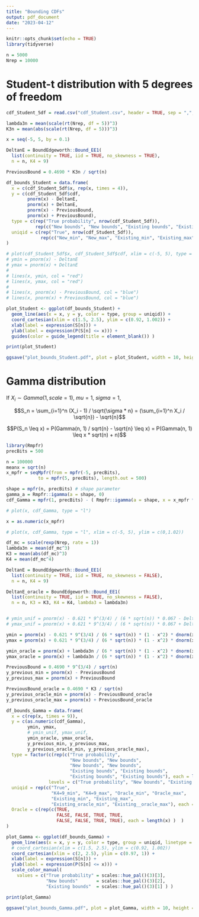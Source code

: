 ```yaml
---
title: "Bounding CDFs"
output: pdf_document
date: "2023-04-12"
---
```


```r
knitr::opts_chunk$set(echo = TRUE)
library(tidyverse)
```


```r
n = 5000
Nrep = 10000
```


# Student-t distribution with 5 degrees of freedom

```r
cdf_Student_5df = read.csv("cdf_Student.csv", header = TRUE, sep = ",", dec = ".")

lambda3n = mean(scale(rt(Nrep, df = 5))^3)
K3n = mean(abs(scale(rt(Nrep, df = 5)))^3)
```

```r
x = seq(-5, 5, by = 0.1)

DeltanE = BoundEdgeworth::Bound_EE1(
  list(continuity = TRUE, iid = TRUE, no_skewness = TRUE),
  n = n, K4 = 9)

PreviousBound = 0.4690 * K3n / sqrt(n)

df_bounds_Student = data.frame(
  x = c(cdf_Student_5df$x, rep(x, times = 4)),
  y = c(cdf_Student_5df$cdf,
        pnorm(x) - DeltanE,
        pnorm(x) + DeltanE,
        pnorm(x) - PreviousBound,
        pnorm(x) + PreviousBound),
  type = c(rep("True probability", nrow(cdf_Student_5df)),
           rep(c("New bounds", "New bounds", "Existing bounds", "Existing bounds"), each = length(x))),
  uniqid = c(rep("True", nrow(cdf_Student_5df)),
             rep(c("New_min", "New_max", "Existing_min", "Existing_max"), each = length(x)))
)

# plot(cdf_Student_5df$x, cdf_Student_5df$cdf, xlim = c(-5, 5), type = "l")
# ymin = pnorm(x) - DeltanE
# ymax = pnorm(x) + DeltanE
# 
# lines(x, ymin, col = "red")
# lines(x, ymax, col = "red")
# 
# lines(x, pnorm(x) - PreviousBound, col = "blue")
# lines(x, pnorm(x) + PreviousBound, col = "blue")

plot_Student <- ggplot(df_bounds_Student) + 
  geom_line(aes(x = x, y = y, color = type, group = uniqid)) +
  coord_cartesian(xlim = c(1.5, 2.5), ylim = c(0.92, 1.002)) +
  xlab(label = expression(S[n])) +
  ylab(label = expression(P(S[n] <= x))) +
  guides(color = guide_legend(title = element_blank()) )

print(plot_Student)

ggsave("plot_bounds_Student.pdf", plot = plot_Student, width = 10, height = 5)
```

<!-- ```{r} -->
<!-- plot(cdf_Student_5df$x, cdf_Student_5df$cdf, type = "l", xlim = c(1.5, 3.5), ylim = c(0.92, 1.002)) -->
<!-- -->
<!-- lines(x, ymin, col = "red") -->
<!-- lines(x, ymax, col = "red") -->
<!--  -->
<!-- lines(x, pnorm(x) - PreviousBound, col = "blue") -->
<!-- lines(x, pnorm(x) + PreviousBound, col = "blue") -->
<!-- ``` -->


# Gamma distribution

If $X_i \sim Gamma(1, scale = 1)$, $mu = 1$, $sigma = 1$,

$$S_n = \sum_{i=1}^n (X_i - 1) / \sqrt{\sigma * n}
= (\sum_{i=1}^n X_i / \sqrt{n}) - \sqrt{n}$$

$$P(S_n \leq x)
= P(Gamma(n, 1) / sqrt{n} - \sqrt{n} \leq x)
= P(Gamma(n, 1) \leq x * sqrt(n) + n)$$

```r
library(Rmpfr)
precBits = 500

n = 100000
meanx = sqrt(n)
x_mpfr = seqMpfr(from = mpfr(-5, precBits),
            to = mpfr(5, precBits), length.out = 500)

shape = mpfr(n, precBits) # shape parameter
gamma_a = Rmpfr::igamma(a = shape, 0)
cdf_Gamma = mpfr(1, precBits) - ( Rmpfr::igamma(a = shape, x = x_mpfr * sqrt(n) + n) / gamma_a )

# plot(x, cdf_Gamma, type = "l")
```


```r
x = as.numeric(x_mpfr)

# plot(x, cdf_Gamma, type = "l", xlim = c(-5, 5), ylim = c(0,1.02))

df_mc = scale(rexp(Nrep, rate = 1))
lambda3n = mean(df_mc^3)
K3 = mean(abs(df_mc)^3)
K4 = mean(df_mc^4)

DeltanE = BoundEdgeworth::Bound_EE1(
  list(continuity = TRUE, iid = TRUE, no_skewness = FALSE),
  n = n, K4 = 9)

DeltanE_oracle = BoundEdgeworth::Bound_EE1(
  list(continuity = TRUE, iid = TRUE, no_skewness = FALSE),
  n = n, K3 = K3, K4 = K4, lambda3 = lambda3n)


# ymin_unif = pnorm(x) - 0.621 * 9^(3/4) / (6 * sqrt(n)) * 0.067 - DeltanE
# ymax_unif = pnorm(x) + 0.621 * 9^(3/4) / (6 * sqrt(n)) * 0.067 + DeltanE

ymin = pnorm(x) - 0.621 * 9^(3/4) / (6 * sqrt(n)) * (1 - x^2) * dnorm(x) - DeltanE
ymax = pnorm(x) + 0.621 * 9^(3/4) / (6 * sqrt(n)) * (1 - x^2) * dnorm(x) + DeltanE

ymin_oracle = pnorm(x) + lambda3n / (6 * sqrt(n)) * (1 - x^2) * dnorm(x) - DeltanE_oracle
ymax_oracle = pnorm(x) + lambda3n / (6 * sqrt(n)) * (1 - x^2) * dnorm(x) + DeltanE_oracle

PreviousBound = 0.4690 * 9^(3/4) / sqrt(n)
y_previous_min = pnorm(x) - PreviousBound
y_previous_max = pnorm(x) + PreviousBound

PreviousBound_oracle = 0.4690 * K3 / sqrt(n)
y_previous_oracle_min = pnorm(x) - PreviousBound_oracle
y_previous_oracle_max = pnorm(x) + PreviousBound_oracle

df_bounds_Gamma = data.frame(
  x = c(rep(x, times = 9)),
  y = c(as.numeric(cdf_Gamma),
        ymin, ymax,
        # ymin_unif, ymax_unif,
        ymin_oracle, ymax_oracle,
        y_previous_min, y_previous_max,
        y_previous_oracle_min, y_previous_oracle_max),
  type = factor(c(rep(c("True probability",
                        "New bounds", "New bounds",
                        "New bounds", "New bounds",
                        "Existing bounds", "Existing bounds",
                        "Existing bounds", "Existing bounds"), each = length(x))),
                levels = c("True probability", "New bounds", "Existing bounds")),
  uniqid = rep(c("True",
                 "K4=9_min", "K4=9_max", "Oracle_min", "Oracle_max",
                 "Existing_min", "Existing_max",
                 "Existing_oracle_min", "Existing__oracle_max"), each = length(x) ),
  Oracle = c(rep(c(TRUE,
                   FALSE, FALSE, TRUE, TRUE,
                   FALSE, FALSE, TRUE, TRUE), each = length(x) )  )
)

plot_Gamma <- ggplot(df_bounds_Gamma) + 
  geom_line(aes(x = x, y = y, color = type, group = uniqid, linetype = Oracle)) +
  # coord_cartesian(xlim = c(1.5, 2.5), ylim = c(0.92, 1.002))
  coord_cartesian(xlim = c(2, 2.5), ylim = c(0.97, 1)) +
  xlab(label = expression(S[n])) +
  ylab(label = expression(P(S[n] <= x))) +
  scale_color_manual(
    values = c("True probability" = scales::hue_pal()(3)[3],
               "New bounds"       = scales::hue_pal()(3)[2],
               "Existing bounds"  = scales::hue_pal()(3)[1] ) )

print(plot_Gamma)

ggsave("plot_bounds_Gamma.pdf", plot = plot_Gamma, width = 10, height = 5)

```


<!-- ```{r} -->
<!-- plot(x, cdf_Gamma, type = "l", xlim = c(1.4, 2.5), ylim = c(0.90, 1.01)) -->

<!-- lines(x, ymin, col = "red") -->
<!-- lines(x, ymax, col = "red") -->

<!-- lines(x, ymin_oracle, col = "green") -->
<!-- lines(x, ymax_oracle, col = "green") -->

<!-- lines(x, ymin_brutal, col = "purple") -->
<!-- lines(x, ymax_brutal, col = "purple") -->

<!-- lines(x, pnorm(x) - PreviousBound, col = "blue") -->
<!-- lines(x, pnorm(x) + PreviousBound, col = "blue") -->
<!-- ``` -->





